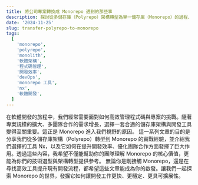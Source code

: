 ```yaml
---
title: 將公司專案轉換成 Monorepo 遇到的那些事
description: 探討從多儲存庫（Polyrepo）架構轉型為單一儲存庫（Monorepo）的過程、挑戰與解決方案，解析 Monorepo 在跨專案管理中的優勢。
date: '2024-11-25'
slug: transfer-polyrepo-to-monorepo
tags:
  [
    'monorepo',
    'polyrepo',
    'monolith',
    '軟體架構',
    '程式碼管理',
    '開發效率',
    'devOps',
    'monorepo 工具',
    'nx',
    '軟體開發',
  ]
---
```


在軟體開發的旅程中，我們經常需要面對如何高效管理程式碼與專案的挑戰。隨著專案規模的擴大、多團隊合作的需求增長，選擇一套合適的儲存庫架構與開發工具變得至關重要。這正是 Monorepo 進入我們視野的原因。
這一系列文章的目的是分享我們從多儲存庫架構（Polyrepo）轉型到 Monorepo 的實戰經驗，並介紹我們選擇的工具 Nx，以及它如何在提升開發效率、優化團隊合作方面發揮了巨大作用。透過這些內容，我希望不僅能幫助你的團隊理解 Monorepo 的核心價值，更能為你們的技術選型與架構轉型提供參考。
無論你是剛接觸 Monorepo，還是在尋找高效工具提升現有開發流程，都希望這些文章能成為你的啟發。讓我們一起探索 Monorepo 的世界，發掘它如何讓開發工作更快、更穩定、更具可擴展性。
